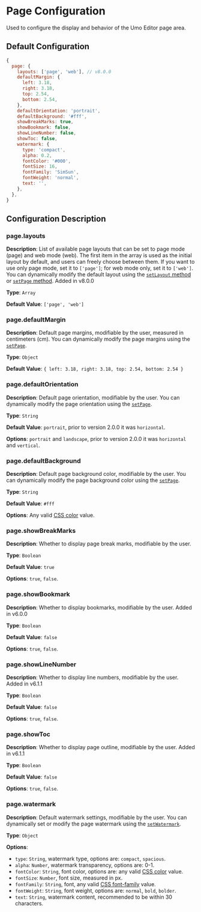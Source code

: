 
# Page Configuration

Used to configure the display and behavior of the Umo Editor page area.

## Default Configuration

```js
{
  page: {
    layouts: ['page', 'web'], // v8.0.0
    defaultMargin: {
      left: 3.18,
      right: 3.18,
      top: 2.54,
      bottom: 2.54,
    },
    defaultOrientation: 'portrait',
    defaultBackground: '#fff',
    showBreakMarks: true,
    showBookmark: false,
    showLineNumber: false,
    showToc: false,
    watermark: {
      type: 'compact',
      alpha: 0.2,
      fontColor: '#000',
      fontSize: 16,
      fontFamily: 'SimSun',
      fontWeight: 'normal',
      text: '',
    },
  },
}
```

## Configuration Description

### page.layouts

**Description**: List of available page layouts that can be set to page mode (page) and web mode (web). The first item in the array is used as the initial layout by default, and users can freely choose between them. If you want to use only page mode, set it to `['page']`; for web mode only, set it to `['web']`. You can dynamically modify the default layout using the [`setLayout` method](../methods#setlayout) or [`setPage` method](../methods#setpage). <Badge theme="success">Added in v8.0.0</Badge>

**Type**: `Array`

**Default Value**: `['page', 'web']`

### page.defaultMargin

**Description**: Default page margins, modifiable by the user, measured in centimeters (cm). You can dynamically modify the page margins using the [`setPage`](../methods#setpage).

**Type**: `Object`

**Default Value**: `{ left: 3.18, right: 3.18, top: 2.54, bottom: 2.54 }`

### page.defaultOrientation

**Description**: Default page orientation, modifiable by the user. You can dynamically modify the page orientation using the [`setPage`](../methods#setpage).

**Type**: `String`

**Default Value**: `portrait`, prior to version 2.0.0 it was `horizontal`.

**Options**: `portrait` and `landscape`, prior to version 2.0.0 it was `horizontal` and `vertical`.

### page.defaultBackground

**Description**: Default page background color, modifiable by the user. You can dynamically modify the page background color using the [`setPage`](../methods#setpage).

**Type**: `String`

**Default Value**: `#fff`

**Options**: Any valid [CSS color](https://developer.mozilla.org/en-US/docs/Web/CSS/color_value) value.

### page.showBreakMarks

**Description**: Whether to display page break marks, modifiable by the user.

**Type**: `Boolean`

**Default Value**: `true`

**Options**: `true`, `false`.

### page.showBookmark 

**Description**: Whether to display bookmarks, modifiable by the user. <Badge theme="success">Added in v6.0.0</Badge>

**Type**: `Boolean`

**Default Value**: `false`

**Options**: `true`, `false`.

### page.showLineNumber 

**Description**: Whether to display line numbers, modifiable by the user. <Badge theme="success">Added in v6.1.1</Badge>

**Type**: `Boolean`

**Default Value**: `false`

**Options**: `true`, `false`.

### page.showToc 

**Description**: Whether to display page outline, modifiable by the user. <Badge theme="success">Added in v6.1.1</Badge>

**Type**: `Boolean`

**Default Value**: `false`

**Options**: `true`, `false`.

### page.watermark

**Description**: Default watermark settings, modifiable by the user. You can dynamically set or modify the page watermark using the [`setWatermark`](../methods#setwatermark).

**Type**: `Object`

**Options**:

- `type`: `String`, watermark type, options are: `compact`, `spacious`.
- `alpha`: `Number`, watermark transparency, options are: 0-1.
- `fontColor`: `String`, font color, options are: any valid [CSS color](https://developer.mozilla.org/en-US/docs/Web/CSS/color_value) value.
- `fontSize`: `Number`, font size, measured in px.
- `fontFamily`: `String`, font, any valid [CSS font-family](https://developer.mozilla.org/en-US/docs/Web/CSS/font-family) value.
- `fontWeight`: `String`, font weight, options are: `normal`, `bold`, `bolder`.
- `text`: `String`, watermark content, recommended to be within 30 characters.
